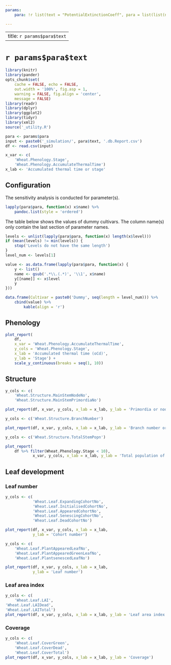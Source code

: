 ```yaml
---
params:
    para: !r list(text = "PotentialExtinctionCoeff", para = list(list(name = "[Leaf].ExtinctionCoeff.PotentialExtinctionCoeff.XYPairs.X", level = c("0, 0.5", "0.0, 0.5", "0.0, 0.5")), list(name = "[Leaf].ExtinctionCoeff.PotentialExtinctionCoeff.XYPairs.Y", level = c("0.3, 0.3", "0.5, 0.5", "0.7, 0.7"))), href = "PotentialExtinctionCoeff.html")

---
```


---
title: `r params$para$text`
---

# `r params$para$text`


```r
library(knitr)
library(pander)
opts_chunk$set(
    cache = FALSE, echo = FALSE, 
    out.width = '100%', fig.asp = 1,
    warning = FALSE, fig.align = 'center',
    message = FALSE) 
library(readr)
library(dplyr)
library(ggplot2)
library(tidyr)
library(xml2)
source('_utility.R')
```

```r

para <- params$para
input <- paste0('_simulation/', para$text, '.db.Report.csv')
df <- read.csv(input)

x_var <- c(
    'Wheat.Phenology.Stage',
    'Wheat.Phenology.AccumulateThermalTime')
x_lab <- 'Accumulated thermal time or stage'

```

## Configuration

The sensitivity analysis is conducted for parameter(s).

```r
lapply(para$para, function(x) x$name) %>% 
    pandoc.list(style = 'ordered')
```


The table below shows the values of dummy cultivars. The column name(s) only contain the last section of parameter names.


```r

levels <- unlist(lapply(para$para, function(x) length(x$level)))
if (mean(levels) != min(levels)) {
    stop('Levels do not have the same length')
}
level_num <- levels[1]

value <- as.data.frame(lapply(para$para, function(x) {
    y <- list()
    name <- gsub('.*\\.(.*)', '\\1', x$name)
    y[[name]] <- x$level
    y
}))

data.frame(Cultivar = paste0('Dummy', seq(length = level_num))) %>% 
    cbind(value) %>% 
        kable(align = 'r')

```


## Phenology 


```r

plot_report(
    df, 
    x_var = 'Wheat.Phenology.AccumulateThermalTime', 
    y_cols = 'Wheat.Phenology.Stage', 
    x_lab = 'Accumulated thermal time (oCd)', 
    y_lab = 'Stage') +
    scale_y_continuous(breaks = seq(1, 10))

```


## Structure

```r
y_cols <- c(
    'Wheat.Structure.MainStemNodeNo', 
    'Wheat.Structure.MainStemPrimordiaNo')

plot_report(df, x_var, y_cols, x_lab = x_lab, y_lab = 'Primordia or node number in main stem')

```


```r
y_cols <- c('Wheat.Structure.BranchNumber')

plot_report(df, x_var, y_cols, x_lab = x_lab, y_lab = 'Branch number or branching rate')

```

```r
y_cols <- c('Wheat.Structure.TotalStemPopn')

plot_report(
    df %>% filter(Wheat.Phenology.Stage < 10),
            x_var, y_cols, x_lab = x_lab, y_lab = 'Total population of main stem and all stems')

```


## Leaf development

### Leaf number



```r
y_cols <- c(
            'Wheat.Leaf.ExpandingCohortNo',
            'Wheat.Leaf.InitialisedCohortNo',
            'Wheat.Leaf.AppearedCohortNo',
            'Wheat.Leaf.SenescingCohortNo',
            'Wheat.Leaf.DeadCohortNo')

plot_report(df, x_var, y_cols, x_lab = x_lab, 
            y_lab = 'Cohort number')


```




```r
y_cols <- c(
    'Wheat.Leaf.PlantAppearedLeafNo',
    'Wheat.Leaf.PlantAppearedGreenLeafNo',
    'Wheat.Leaf.PlantsenescedLeafNo')

plot_report(df, x_var, y_cols, x_lab = x_lab, 
            y_lab = 'Leaf number')

```

### Leaf area index

```r
y_cols <- c(
    'Wheat.Leaf.LAI', 
'Wheat.Leaf.LAIDead',
'Wheat.Leaf.LAITotal')
plot_report(df, x_var, y_cols, x_lab = x_lab, y_lab = 'Leaf area index')

```

### Coverage

```r
y_cols <- c(
    'Wheat.Leaf.CoverGreen',
    'Wheat.Leaf.CoverDead',
    'Wheat.Leaf.CoverTotal')
plot_report(df, x_var, y_cols, x_lab = x_lab, y_lab = 'Coverage')

```







